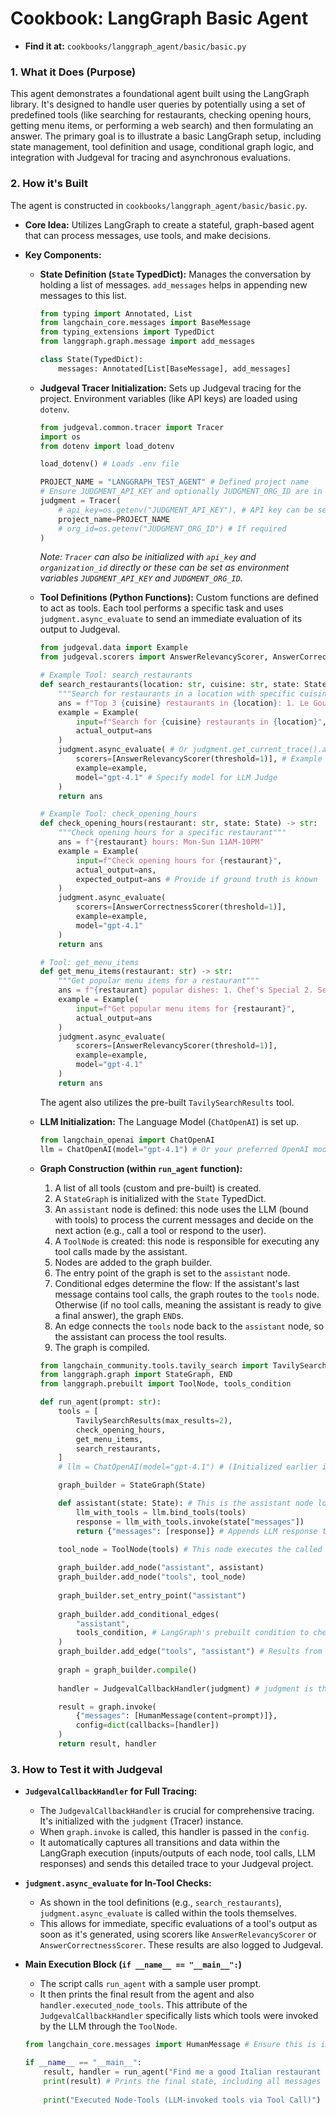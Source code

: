 # Cookbook: LangGraph Basic Agent

*   **Find it at:** `cookbooks/langgraph_agent/basic/basic.py`

### 1. What it Does (Purpose)

This agent demonstrates a foundational agent built using the LangGraph library. It's designed to handle user queries by potentially using a set of predefined tools (like searching for restaurants, checking opening hours, getting menu items, or performing a web search) and then formulating an answer. The primary goal is to illustrate a basic LangGraph setup, including state management, tool definition and usage, conditional graph logic, and integration with Judgeval for tracing and asynchronous evaluations.

### 2. How it's Built

The agent is constructed in `cookbooks/langgraph_agent/basic/basic.py`.

*   **Core Idea:** Utilizes LangGraph to create a stateful, graph-based agent that can process messages, use tools, and make decisions.
*   **Key Components:**

    *   **State Definition (`State` TypedDict):** Manages the conversation by holding a list of messages. `add_messages` helps in appending new messages to this list.
        ```python
        from typing import Annotated, List
        from langchain_core.messages import BaseMessage
        from typing_extensions import TypedDict
        from langgraph.graph.message import add_messages

        class State(TypedDict):
            messages: Annotated[List[BaseMessage], add_messages]
        ```

    *   **Judgeval Tracer Initialization:** Sets up Judgeval tracing for the project. Environment variables (like API keys) are loaded using `dotenv`.
        ```python
        from judgeval.common.tracer import Tracer
        import os
        from dotenv import load_dotenv

        load_dotenv() # Loads .env file

        PROJECT_NAME = "LANGGRAPH_TEST_AGENT" # Defined project name
        # Ensure JUDGMENT_API_KEY and optionally JUDGMENT_ORG_ID are in your .env file
        judgment = Tracer(
            # api_key=os.getenv("JUDGMENT_API_KEY"), # API key can be set via env or client init
            project_name=PROJECT_NAME
            # org_id=os.getenv("JUDGMENT_ORG_ID") # If required
        )
        ```
        *Note: `Tracer` can also be initialized with `api_key` and `organization_id` directly or these can be set as environment variables `JUDGMENT_API_KEY` and `JUDGMENT_ORG_ID`.*


    *   **Tool Definitions (Python Functions):** Custom functions are defined to act as tools. Each tool performs a specific task and uses `judgment.async_evaluate` to send an immediate evaluation of its output to Judgeval.
        ```python
        from judgeval.data import Example
        from judgeval.scorers import AnswerRelevancyScorer, AnswerCorrectnessScorer

        # Example Tool: search_restaurants
        def search_restaurants(location: str, cuisine: str, state: State) -> str: # state param for context/compatibility
            """Search for restaurants in a location with specific cuisine"""
            ans = f"Top 3 {cuisine} restaurants in {location}: 1. Le Gourmet 2. Spice Palace 3. Carbones"
            example = Example(
                input=f"Search for {cuisine} restaurants in {location}", # More descriptive for evaluation
                actual_output=ans
            )
            judgment.async_evaluate( # Or judgment.get_current_trace().async_evaluate
                scorers=[AnswerRelevancyScorer(threshold=1)], # Example threshold
                example=example,
                model="gpt-4.1" # Specify model for LLM Judge
            )
            return ans

        # Example Tool: check_opening_hours
        def check_opening_hours(restaurant: str, state: State) -> str:
            """Check opening hours for a specific restaurant"""
            ans = f"{restaurant} hours: Mon-Sun 11AM-10PM"
            example = Example(
                input=f"Check opening hours for {restaurant}",
                actual_output=ans,
                expected_output=ans # Provide if ground truth is known
            )
            judgment.async_evaluate(
                scorers=[AnswerCorrectnessScorer(threshold=1)],
                example=example,
                model="gpt-4.1"
            )
            return ans
        
        # Tool: get_menu_items
        def get_menu_items(restaurant: str) -> str:
            """Get popular menu items for a restaurant"""
            ans = f"{restaurant} popular dishes: 1. Chef's Special 2. Seafood Platter 3. Vegan Delight"
            example = Example(
                input=f"Get popular menu items for {restaurant}",
                actual_output=ans
            )
            judgment.async_evaluate(
                scorers=[AnswerRelevancyScorer(threshold=1)],
                example=example,
                model="gpt-4.1"
            )
            return ans 
        ```
        The agent also utilizes the pre-built `TavilySearchResults` tool.

    *   **LLM Initialization:** The Language Model (`ChatOpenAI`) is set up.
        ```python
        from langchain_openai import ChatOpenAI
        llm = ChatOpenAI(model="gpt-4.1") # Or your preferred OpenAI model
        ```

    *   **Graph Construction (within `run_agent` function):**
        1.  A list of all tools (custom and pre-built) is created.
        2.  A `StateGraph` is initialized with the `State` TypedDict.
        3.  An `assistant` node is defined: this node uses the LLM (bound with tools) to process the current messages and decide on the next action (e.g., call a tool or respond to the user).
        4.  A `ToolNode` is created: this node is responsible for executing any tool calls made by the assistant.
        5.  Nodes are added to the graph builder.
        6.  The entry point of the graph is set to the `assistant` node.
        7.  Conditional edges determine the flow: If the assistant's last message contains tool calls, the graph routes to the `tools` node. Otherwise (if no tool calls, meaning the assistant is ready to give a final answer), the graph `END`s.
        8.  An edge connects the `tools` node back to the `assistant` node, so the assistant can process the tool results.
        9.  The graph is compiled.

        ```python
        from langchain_community.tools.tavily_search import TavilySearchResults
        from langgraph.graph import StateGraph, END
        from langgraph.prebuilt import ToolNode, tools_condition 

        def run_agent(prompt: str):
            tools = [
                TavilySearchResults(max_results=2),
                check_opening_hours,
                get_menu_items,
                search_restaurants,
            ]
            # llm = ChatOpenAI(model="gpt-4.1") # (Initialized earlier in the script)

            graph_builder = StateGraph(State)

            def assistant(state: State): # This is the assistant node logic
                llm_with_tools = llm.bind_tools(tools)
                response = llm_with_tools.invoke(state["messages"])
                return {"messages": [response]} # Appends LLM response to messages in State

            tool_node = ToolNode(tools) # This node executes the called tools
            
            graph_builder.add_node("assistant", assistant)
            graph_builder.add_node("tools", tool_node)
            
            graph_builder.set_entry_point("assistant")
            
            graph_builder.add_conditional_edges(
                "assistant",
                tools_condition, # LangGraph's prebuilt condition to check for tool calls
            )
            graph_builder.add_edge("tools", "assistant") # Results from tools go back to assistant
            
            graph = graph_builder.compile()
            
            handler = JudgevalCallbackHandler(judgment) # judgment is the Tracer instance

            result = graph.invoke(
                {"messages": [HumanMessage(content=prompt)]}, 
                config=dict(callbacks=[handler])
            )
            return result, handler 
        ```

### 3. How to Test it with Judgeval

*   **`JudgevalCallbackHandler` for Full Tracing:**
    *   The `JudgevalCallbackHandler` is crucial for comprehensive tracing. It's initialized with the `judgment` (Tracer) instance.
    *   When `graph.invoke` is called, this handler is passed in the `config`.
    *   It automatically captures all transitions and data within the LangGraph execution (inputs/outputs of each node, tool calls, LLM responses) and sends this detailed trace to your Judgeval project.

*   **`judgment.async_evaluate` for In-Tool Checks:**
    *   As shown in the tool definitions (e.g., `search_restaurants`), `judgment.async_evaluate` is called within the tools themselves.
    *   This allows for immediate, specific evaluations of a tool's output as soon as it's generated, using scorers like `AnswerRelevancyScorer` or `AnswerCorrectnessScorer`. These results are also logged to Judgeval.

*   **Main Execution Block (`if __name__ == "__main__":`)**
    *   The script calls `run_agent` with a sample user prompt.
    *   It then prints the final result from the agent and also `handler.executed_node_tools`. This attribute of the `JudgevalCallbackHandler` specifically lists which tools were invoked by the LLM through the `ToolNode`.

    ```python
    from langchain_core.messages import HumanMessage # Ensure this is imported if used in main

    if __name__ == "__main__":
        result, handler = run_agent("Find me a good Italian restaurant in Manhattan. Check their opening hours and most popular dishes.")
        print(result) # Prints the final state, including all messages
        
        print("Executed Node-Tools (LLM-invoked tools via Tool Call)")